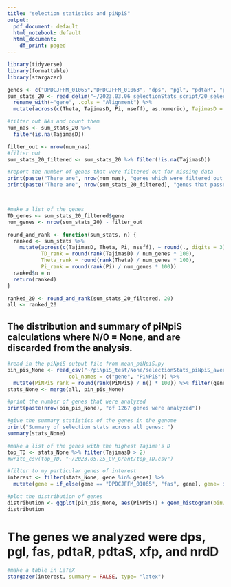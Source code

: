 ```yaml
---
title: "selection statistics and piNpiS"
output:
  pdf_document: default
  html_notebook: default
  html_document:
    df_print: paged
---
```

```r
library(tidyverse)
library(formattable)
library(stargazer)
```

```r
genes <- c("DPDCJFFM_01065","DPDCJFFM_01063", "dps", "pgl", "pdtaR", "pdtaS", "xfp", "nrdD", "metQ", "luxS", "ulaA")
sum_stats_20 <- read_delim("~/2023.03.06_selectionStats_script/20_selectionStats.txt", show_col_types = FALSE) %>%
  rename_with(~"gene", .cols = "Alignment") %>%
  mutate(across(c(Theta, TajimasD, Pi, nseff), as.numeric), TajimasD = case_when(Pi == 0 & Theta == 0 ~ 0, TRUE ~ TajimasD))

```

```r

#filter out NAs and count them
num_nas <- sum_stats_20 %>%
  filter(is.na(TajimasD))

filter_out <- nrow(num_nas)
#filter out 
sum_stats_20_filtered <- sum_stats_20 %>% filter(!is.na(TajimasD))

#report the number of genes that were filtered out for missing data
print(paste("There are", nrow(num_nas), "genes which were filtered out for >20% missing data"))
print(paste("There are", nrow(sum_stats_20_filtered), "genes that passed filtering."))



#make a list of the genes
TD_genes <- sum_stats_20_filtered$gene
num_genes <- nrow(sum_stats_20) - filter_out

round_and_rank <- function(sum_stats, n) {
  ranked <- sum_stats %>%
    mutate(across(c(TajimasD, Theta, Pi, nseff), ~ round(., digits = 3)),
           TD_rank = round(rank(TajimasD) / num_genes * 100),
           Theta_rank = round(rank(Theta) / num_genes * 100),
           Pi_rank = round(rank(Pi) / num_genes * 100))
  ranked$n = n
  return(ranked)
}

ranked_20 <- round_and_rank(sum_stats_20_filtered, 20)
all <- ranked_20


```

## The distribution and summary of piNpiS calculations where N/0 = None, and are discarded from the analysis.

```r

#read in the piNpiS output file from mean_piNpiS.py
pin_pis_None <- read_csv("~/piNpiS_test/None/selectionStats_piNpiS_average.csv", show_col_types = FALSE,
                    col_names = c("gene", "PiNPiS")) %>%
  mutate(PiNPiS_rank = round(rank(PiNPiS) / n() * 100)) %>% filter(gene %in% TD_genes)
stats_None <- merge(all, pin_pis_None)

#print the number of genes that were analyzed
print(paste(nrow(pin_pis_None), "of 1267 genes were analyzed"))

#give the summary statistics of the genes in the genome
print("Summary of selection stats across all genes: ")
summary(stats_None)

#make a list of the genes with the highest Tajima's D
top_TD <- stats_None %>% filter(TajimasD > 2)
#write_csv(top_TD, "~/2023.05.25_GV_Grant/top_TD.csv")

#filter to my particular genes of interest
interest <- filter(stats_None, gene %in% genes) %>%
  mutate(gene = if_else(gene == "DPDCJFFM_01065", "fas", gene), gene= if_else(gene == "DPDCJFFM_01063", "bapA", gene)) %>% select(gene, Pi, Pi_rank, Theta, Theta_rank, TajimasD, TD_rank,  PiNPiS, PiNPiS_rank)

#plot the distribution of genes 
distribution <- ggplot(pin_pis_None, aes(PiNPiS)) + geom_histogram(binwidth = .1) + theme_classic() + ggtitle("None") + theme(text = element_text(size=15)) + ggtitle("distribution of piNpiS with N/0 discarded")
distribution 
```
# The genes we analyzed were dps, pgl, fas, pdtaR, pdtaS, xfp, and nrdD
```r
#make a table in LaTeX
stargazer(interest, summary = FALSE, type= "latex")
```

